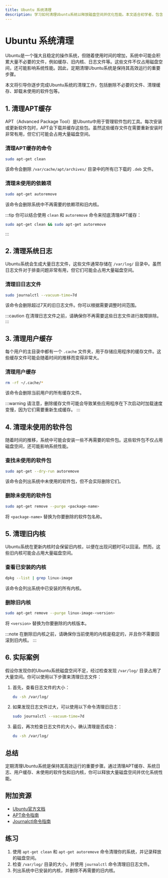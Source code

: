 ```yaml
---
title: Ubuntu 系统清理
description: 学习如何清理Ubuntu系统以释放磁盘空间并优化性能。本文适合初学者，包含逐步指导和实际案例。
---
```


# Ubuntu 系统清理

Ubuntu是一个强大且稳定的操作系统，但随着使用时间的增加，系统中可能会积累大量不必要的文件，例如缓存、旧内核、日志文件等。这些文件不仅占用磁盘空间，还可能影响系统性能。因此，定期清理Ubuntu系统是保持其高效运行的重要步骤。

本文将引导你逐步完成Ubuntu系统的清理工作，包括删除不必要的文件、清理缓存、卸载未使用的软件包等。

## 1. 清理APT缓存

APT（Advanced Package Tool）是Ubuntu中用于管理软件包的工具。每次安装或更新软件包时，APT会下载并缓存这些包。虽然这些缓存文件在需要重新安装时非常有用，但它们可能会占用大量磁盘空间。

### 清理APT缓存的命令

```bash
sudo apt-get clean
```

该命令会删除 `/var/cache/apt/archives/` 目录中的所有已下载的 `.deb` 文件。

### 清理未使用的依赖项

```bash
sudo apt-get autoremove
```

该命令会删除系统中不再需要的依赖项和旧内核。

:::tip
你可以结合使用 `clean` 和 `autoremove` 命令来彻底清理APT缓存：
```bash
sudo apt-get clean && sudo apt-get autoremove
```
:::

## 2. 清理系统日志

Ubuntu系统会生成大量日志文件，这些文件通常存储在 `/var/log/` 目录中。虽然日志文件对于排查问题非常有用，但它们可能会占用大量磁盘空间。

### 清理旧日志文件

```bash
sudo journalctl --vacuum-time=7d
```

该命令会删除超过7天的旧日志文件。你可以根据需要调整时间范围。

:::caution
在清理日志文件之前，请确保你不再需要这些日志文件进行故障排除。
:::

## 3. 清理用户缓存

每个用户的主目录中都有一个 `.cache` 文件夹，用于存储应用程序的缓存文件。这些缓存文件可能会随着时间的推移而变得非常大。

### 清理用户缓存

```bash
rm -rf ~/.cache/*
```

该命令会删除当前用户的所有缓存文件。

:::warning
请注意，删除缓存文件可能会导致某些应用程序在下次启动时加载速度变慢，因为它们需要重新生成缓存。
:::

## 4. 清理未使用的软件包

随着时间的推移，系统中可能会安装一些不再需要的软件包。这些软件包不仅占用磁盘空间，还可能影响系统性能。

### 查找未使用的软件包

```bash
sudo apt-get --dry-run autoremove
```

该命令会列出系统中未使用的软件包，但不会实际删除它们。

### 删除未使用的软件包

```bash
sudo apt-get remove --purge <package-name>
```

将 `<package-name>` 替换为你要删除的软件包名称。

## 5. 清理旧内核

Ubuntu系统在更新内核时会保留旧内核，以便在出现问题时可以回滚。然而，这些旧内核可能会占用大量磁盘空间。

### 查看已安装的内核

```bash
dpkg --list | grep linux-image
```

该命令会列出系统中已安装的所有内核。

### 删除旧内核

```bash
sudo apt-get remove --purge linux-image-<version>
```

将 `<version>` 替换为你要删除的内核版本。

:::note
在删除旧内核之前，请确保你当前使用的内核是稳定的，并且你不需要回滚到旧内核。
:::

## 6. 实际案例

假设你发现你的Ubuntu系统磁盘空间不足，经过检查发现 `/var/log/` 目录占用了大量空间。你可以使用以下步骤来清理日志文件：

1. 首先，查看日志文件的大小：
   ```bash
   du -sh /var/log/
   ```

2. 如果发现日志文件过大，可以使用以下命令清理旧日志：
   ```bash
   sudo journalctl --vacuum-time=7d
   ```

3. 最后，再次检查日志文件的大小，确认清理是否成功：
   ```bash
   du -sh /var/log/
   ```

## 总结

定期清理Ubuntu系统是保持其高效运行的重要步骤。通过清理APT缓存、系统日志、用户缓存、未使用的软件包和旧内核，你可以释放大量磁盘空间并优化系统性能。

## 附加资源

- [Ubuntu官方文档](https://help.ubuntu.com/)
- [APT命令指南](https://help.ubuntu.com/community/AptGet/Howto)
- [Journalctl命令指南](https://www.freedesktop.org/software/systemd/man/journalctl.html)

## 练习

1. 使用 `apt-get clean` 和 `apt-get autoremove` 命令清理你的系统，并记录释放的磁盘空间。
2. 检查 `/var/log/` 目录的大小，并使用 `journalctl` 命令清理旧日志文件。
3. 列出系统中已安装的内核，并删除不再需要的旧内核。
